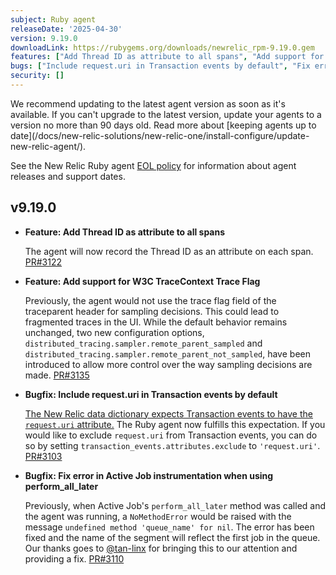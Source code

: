 ```yaml
---
subject: Ruby agent
releaseDate: '2025-04-30'
version: 9.19.0
downloadLink: https://rubygems.org/downloads/newrelic_rpm-9.19.0.gem
features: ["Add Thread ID as attribute to all spans", "Add support for W3C TraceContext Trace Flag"]
bugs: ["Include request.uri in Transaction events by default", "Fix error in Active Job instrumentation when using perform_all_later"]
security: []
---
```


<Callout variant="important">
  We recommend updating to the latest agent version as soon as it's available. If you can't upgrade to the latest version, update your agents to a version no more than 90 days old. Read more about [keeping agents up to date](/docs/new-relic-solutions/new-relic-one/install-configure/update-new-relic-agent/).

  See the New Relic Ruby agent [EOL policy](https://docs.newrelic.com/docs/apm/agents/ruby-agent/getting-started/ruby-agent-eol-policy/) for information about agent releases and support dates.
</Callout>

## v9.19.0

- **Feature: Add Thread ID as attribute to all spans**

  The agent will now record the Thread ID as an attribute on each span. [PR#3122](https://github.com/newrelic/newrelic-ruby-agent/pull/3122)

- **Feature: Add support for W3C TraceContext Trace Flag**

  Previously, the agent would not use the trace flag field of the traceparent header for sampling decisions. This could lead to fragmented traces in the UI. While the default behavior remains unchanged, two new configuration options, `distributed_tracing.sampler.remote_parent_sampled` and `distributed_tracing.sampler.remote_parent_not_sampled`, have been introduced to allow more control over the way sampling decisions are made. [PR#3135](https://github.com/newrelic/newrelic-ruby-agent/pull/3135)

- **Bugfix: Include request.uri in Transaction events by default**

  [The New Relic data dictionary expects Transaction events to have the `request.uri` attribute.](https://docs.newrelic.com/attribute-dictionary/?event=Transaction&attribute=request.uri) The Ruby agent now fulfills this expectation. If you would like to exclude `request.uri` from Transaction events, you can do so by setting `transaction_events.attributes.exclude` to `'request.uri'`. [PR#3103](https://github.com/newrelic/newrelic-ruby-agent/pull/3103)

- **Bugfix: Fix error in Active Job instrumentation when using perform_all_later**

  Previously, when Active Job's `perform_all_later` method was called and the agent was running, a `NoMethodError` would be raised with the message `undefined method 'queue_name' for nil`. The error has been fixed and the name of the segment will reflect the first job in the queue. Our thanks goes to [@tan-linx](https://github.com/tan-linx) for bringing this to our attention and providing a fix. [PR#3110](https://github.com/newrelic/newrelic-ruby-agent/pull/3110)



